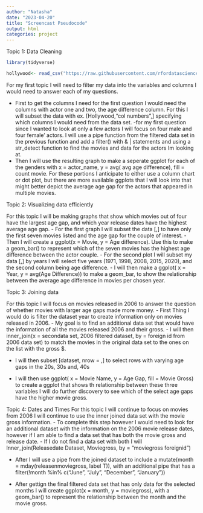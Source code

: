 ```yaml
---
author: "Natasha"
date: "2023-04-20"
title: "Screencast Pseudocode"
output: html
categories: project
---
```



Topic 1: Data Cleaning
```r
library(tidyverse)

hollywood<- read_csv("https://raw.githubusercontent.com/rfordatascience/tidytuesday/master/data/2023/2023-02-14/age_gaps.csv")

```

For my first topic I will need to filter my data into the variables and columns I would need to answer each of my questions.

- First to get the columns I need for the first question I would need the columns with actor one and two, the age difference column. For this I will subset the data with ex. [Hollywood,"col numbers",] specifying which columns I would need from the data set.
-for my first question since I wanted to look at only a few actors I will focus on four male and four female' actors. I will use a pipe function from the filtered data set in the previous function and add a filter() with & | statements and using a str_detect function to find the movies and data for the actors Im looking at.
- Then I will use the resulting graph to make a seperate ggplot for each of the genders with x = actor_name, y = avg( avg age difference), fill = count movie. For these portions I anticipate to either use a column chart or dot plot, but there are more available ggplots that I will look into that might better depict the average age gap for the actors that appeared in multiple movies.



Topic 2: Visualizing data efficiently 

For this topic I will be making graphs that show which movies out of four have the largest age gap, and which year release dates have the highest average age gap. 
- For the first graph I will subset the data [,] to have only the first seven movies listed and the age gap for the couple of interest.
- Then I will create a ggplot(x = Movie, y = Age difference). Use this to make a geom_bar() to represent which of the seven movies has the highest age difference between the actor couple.
- For the second plot I will subset my data [,] by years I will select five years (1971, 1998, 2008, 2015, 2020), and the second column being age difference.
- I will then make a ggplot( x = Year, y = avg(Age Difference)) to make a geom_bar, to show the relationship between the average age difference in movies per chosen year.


Topic 3: Joining data

For this topic I will focus on movies released in 2006 to answer the question of whether movies with larger age gaps made more money.
- First Thing I would do is filter the dataset year to create information only on movies released in 2006.
- My goal is to find an additional data set that would have the information of all the movies released 2006 and their gross.
- I will then inner_join(x = secondata set, 2006 filtered dataset, by = foreign id from 2006 data set) to match the movies in the original data set to the ones on the list with the gross $.

- I will then subset [dataset, nrow = ,] to select rows with varying age gaps in the 20s, 30s and, 40s 

- I will then use ggplot( x = Movie Name, y = Age Gap, fill = Movie Gross) to create a ggplot that shows th relationship between these three variables I will do further discovery to see which of the select age gaps have the higher movie gross.

Topic 4: Dates and Times
For this topic I will continue to focus on movies from 2006 I will continue to use the inner joined data set with the movie gross information.
 - To complete this step however I would need to look for an additional dataset with the information on the 2006 movie release dates, however if I am able to find a data set that has both the movie gross and release date.
 - If I do not find a data set with both I will Inner_join(Releasedate Dataset, Moviegross, by = "moviegross foreignid")
 
 - After I will use a pipe from the joined dataset to include a mutate(month = mday(releasenmoviegross, label T)), with an additional pipe that has a filter(!month %in% c("June", "July", "December", "January"))
 
 - After gettign the final filtered data set that has only data for the selected months I will create ggplot(x = month, y = moviegross), with a geom_bar() to represent the relationship between the month and the movie gross.
 

  



